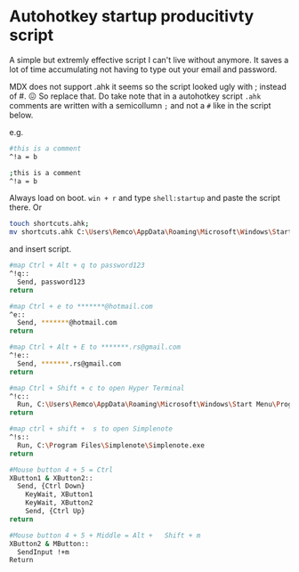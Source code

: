 # Autohotkey startup producitivty script
A simple but extremly effective script I can't live without anymore. It saves a lot of time accumulating not having to type out your email and password.

MDX does not support .ahk it seems so the script looked ugly with ; instead of #. 😖 So replace that. 
Do take note that in a autohotkey script `.ahk` comments are written with a semicollumn `;` and not a `#` like in the script below. 

e.g.
```bash filename="wrong      ❌"
#this is a comment
^!a = b
```

```bash filename="good  ✅"
;this is a comment
^!a = b
```
Always load on boot. 
`win + r` and type `shell:startup` and paste the script there. Or 
```bash filename="cmd
touch shortcuts.ahk;
mv shortcuts.ahk C:\Users\Remco\AppData\Roaming\Microsoft\Windows\Start Menu\Programs\Startup;z
````

 and insert script.

```bash filename="startup.ahk"  copy
#map Ctrl + Alt + q to password123
^!q::
  Send, password123
return

#map Ctrl + e to *******@hotmail.com
^e::
  Send, *******@hotmail.com
return

#map Ctrl + Alt + E to *******.rs@gmail.com
^!e::
  Send, *******.rs@gmail.com
return

#map Ctrl + Shift + c to open Hyper Terminal
^!c::
  Run, C:\Users\Remco\AppData\Roaming\Microsoft\Windows\Start Menu\Programs\Hyper
return

#map ctrl + shift +  s to open Simplenote
^!s::
  Run, C:\Program Files\Simplenote\Simplenote.exe
return

#Mouse button 4 + 5 = Ctrl
XButton1 & XButton2::
  Send, {Ctrl Down}
    KeyWait, XButton1
    KeyWait, XButton2
    Send, {Ctrl Up}
return

#Mouse button 4 + 5 + Middle = Alt +   Shift + m
XButton2 & MButton::
  SendInput !+m
Return
```


